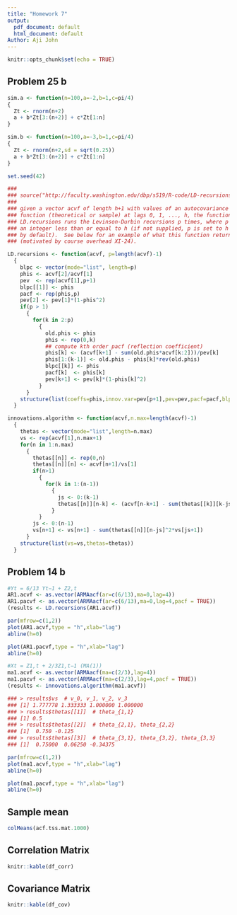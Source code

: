 ```yaml
---
title: "Homework 7"
output:
  pdf_document: default
  html_document: default
Author: Aji John
---
```


```r
knitr::opts_chunk$set(echo = TRUE)
```

## Problem 25 b


```r
sim.a <- function(n=100,a=-2,b=1,c=pi/4)
{
  Zt <- rnorm(n+2)
  a + b*Zt[3:(n+2)] + c*Zt[1:n]
}

sim.b <- function(n=100,a=-3,b=1,c=pi/4)
{
  Zt <- rnorm(n+2,sd = sqrt(0.25))
  a + b*Zt[3:(n+2)] + c*Zt[1:n]
}

set.seed(42)

###
### source("http://faculty.washington.edu/dbp/s519/R-code/LD-recursions.R")
###
### given a vector acvf of length h+1 with values of an autocovariance
### function (theoretical or sample) at lags 0, 1, ..., h, the function
### LD.recursions runs the Levinson-Durbin recursions p times, where p is
### an integer less than or equal to h (if not supplied, p is set to h
### by default).  See below for an example of what this function returns
### (motivated by course overhead XI-24).

LD.recursions <- function(acvf, p=length(acvf)-1)
  {
    blpc <- vector(mode="list", length=p)
    phis <- acvf[2]/acvf[1]
    pev  <- rep(acvf[1],p+1)
    blpc[[1]] <- phis
    pacf <- rep(phis,p)
    pev[2] <- pev[1]*(1-phis^2)
    if(p > 1)
      {
        for(k in 2:p)
          {
            old.phis <- phis
            phis <- rep(0,k)
            ## compute kth order pacf (reflection coefficient)
            phis[k] <- (acvf[k+1] - sum(old.phis*acvf[k:2]))/pev[k]
            phis[1:(k-1)] <- old.phis - phis[k]*rev(old.phis)
            blpc[[k]] <- phis
            pacf[k]  <- phis[k]
            pev[k+1] <- pev[k]*(1-phis[k]^2)
          }
      }
    structure(list(coeffs=phis,innov.var=pev[p+1],pev=pev,pacf=pacf,blpc=blpc))
  }

innovations.algorithm <- function(acvf,n.max=length(acvf)-1)
  {
    thetas <- vector(mode="list",length=n.max)
    vs <- rep(acvf[1],n.max+1)
    for(n in 1:n.max)
      {
        thetas[[n]] <- rep(0,n)
        thetas[[n]][n] <- acvf[n+1]/vs[1]
        if(n>1)
          {
            for(k in 1:(n-1))
              {
                js <- 0:(k-1)
                thetas[[n]][n-k] <- (acvf[n-k+1] - sum(thetas[[k]][k-js]*thetas[[n]][n-js]*vs[js+1]))/vs[k+1]
              }
          }
        js <- 0:(n-1)
        vs[n+1] <- vs[n+1] - sum(thetas[[n]][n-js]^2*vs[js+1])
      }
    structure(list(vs=vs,thetas=thetas))
  }
```

## Problem 14 b

```r

#Yt = 6/13 Yt−1 + Z2,t
AR1.acvf <- as.vector(ARMAacf(ar=c(6/13),ma=0,lag=4)) 
AR1.pacvf <- as.vector(ARMAacf(ar=c(6/13),ma=0,lag=4,pacf = TRUE))
(results <- LD.recursions(AR1.acvf))

par(mfrow=c(1,2))
plot(AR1.acvf,type = "h",xlab="lag")
abline(h=0)

plot(AR1.pacvf,type = "h",xlab="lag")
abline(h=0)
```

```r

#Xt = Z1,t + 2/3Z1,t−1 (MA(1))
ma1.acvf <- as.vector(ARMAacf(ma=c(2/3),lag=4))
ma1.pacvf <- as.vector(ARMAacf(ma=c(2/3),lag=4,pacf = TRUE))
(results <- innovations.algorithm(ma1.acvf))

### > results$vs  # v_0, v_1, v_2, v_3
### [1] 1.777778 1.333333 1.000000 1.000000
### > results$thetas[[1]]  # theta_{1,1}
### [1] 0.5
### > results$thetas[[2]]  # theta_{2,1}, theta_{2,2}
### [1]  0.750 -0.125
### > results$thetas[[3]]  # theta_{3,1}, theta_{3,2}, theta_{3,3}
### [1]  0.75000  0.06250 -0.34375

par(mfrow=c(1,2))
plot(ma1.acvf,type = "h",xlab="lag")
abline(h=0)

plot(ma1.pacvf,type = "h",xlab="lag")
abline(h=0)
```

## Sample mean
```r

colMeans(acf.tss.mat.1000)

```
## Correlation Matrix
```r

knitr::kable(df_corr)

```

## Covariance Matrix
```r

knitr::kable(df_cov)

```
